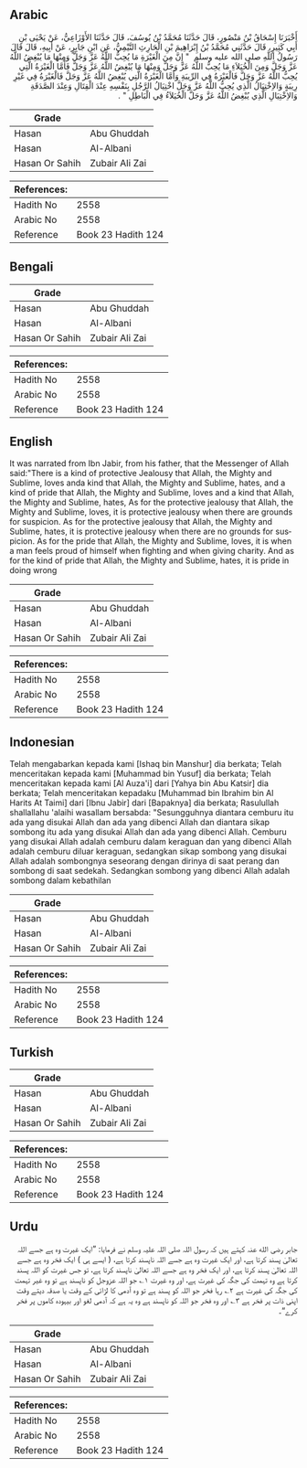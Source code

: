 ## Arabic


<div dir="rtl" lang="ar" style={{fontSize:'larger',backgroundColor:'#f8f9fa',padding:20}}>
أَخْبَرَنَا إِسْحَاقُ بْنُ مَنْصُورٍ، قَالَ حَدَّثَنَا مُحَمَّدُ بْنُ يُوسُفَ، قَالَ حَدَّثَنَا الأَوْزَاعِيُّ، عَنْ يَحْيَى بْنِ أَبِي كَثِيرٍ، قَالَ حَدَّثَنِي مُحَمَّدُ بْنُ إِبْرَاهِيمَ بْنِ الْحَارِثِ التَّيْمِيُّ، عَنِ ابْنِ جَابِرٍ، عَنْ أَبِيهِ، قَالَ قَالَ رَسُولُ اللَّهِ صلى الله عليه وسلم ‏ "‏ إِنَّ مِنَ الْغَيْرَةِ مَا يُحِبُّ اللَّهُ عَزَّ وَجَلَّ وَمِنْهَا مَا يُبْغِضُ اللَّهُ عَزَّ وَجَلَّ وَمِنَ الْخُيَلاَءِ مَا يُحِبُّ اللَّهُ عَزَّ وَجَلَّ وَمِنْهَا مَا يُبْغِضُ اللَّهُ عَزَّ وَجَلَّ فَأَمَّا الْغَيْرَةُ الَّتِي يُحِبُّ اللَّهُ عَزَّ وَجَلَّ فَالْغَيْرَةُ فِي الرِّيبَةِ وَأَمَّا الْغَيْرَةُ الَّتِي يُبْغِضُ اللَّهُ عَزَّ وَجَلَّ فَالْغَيْرَةُ فِي غَيْرِ رِيبَةٍ وَالاِخْتِيَالُ الَّذِي يُحِبُّ اللَّهُ عَزَّ وَجَلَّ اخْتِيَالُ الرَّجُلِ بِنَفْسِهِ عِنْدَ الْقِتَالِ وَعِنْدَ الصَّدَقَةِ وَالاِخْتِيَالِ الَّذِي يُبْغِضُ اللَّهُ عَزَّ وَجَلَّ الْخُيَلاَءُ فِي الْبَاطِلِ ‏"‏ ‏.‏
</div>
<div style={{backgroundColor:'#f8f9fa',padding:20, marginBottom: 10}}><table> <thead> <tr> <th>Grade</th> <th></th> </tr> </thead> <tbody> <tr><td>Hasan</td><td>Abu Ghuddah</td></tr><tr><td>Hasan</td><td>Al-Albani</td></tr><tr><td>Hasan Or Sahih</td><td>Zubair Ali Zai</td></tr></tbody></table><table> <thead> <tr> <th>References:</th> <th></th> </tr> </thead> <tbody><tr><td>Hadith No</td><td>2558</td></tr><tr><td>Arabic No</td><td>2558</td></tr><tr><td>Reference</td><td>Book 23 Hadith 124</td></tr></tbody></table></div>

## Bengali


<div dir="ltr" lang="bn" style={{fontSize:'larger',backgroundColor:'#f8f9fa',padding:20}}>

</div>
<div style={{backgroundColor:'#f8f9fa',padding:20, marginBottom: 10}}><table> <thead> <tr> <th>Grade</th> <th></th> </tr> </thead> <tbody> <tr><td>Hasan</td><td>Abu Ghuddah</td></tr><tr><td>Hasan</td><td>Al-Albani</td></tr><tr><td>Hasan Or Sahih</td><td>Zubair Ali Zai</td></tr></tbody></table><table> <thead> <tr> <th>References:</th> <th></th> </tr> </thead> <tbody><tr><td>Hadith No</td><td>2558</td></tr><tr><td>Arabic No</td><td>2558</td></tr><tr><td>Reference</td><td>Book 23 Hadith 124</td></tr></tbody></table></div>

## English


<div dir="ltr" lang="en" style={{fontSize:'larger',backgroundColor:'#f8f9fa',padding:20}}>
It was narrated from Ibn Jabir, from his father, that the Messenger of Allah said:"There is a kind of protective Jealousy that Allah, the Mighty and Sublime, loves anda kind that Allah, the Mighty and Sublime, hates, and a kind of pride that Allah, the Mighty and Sublime, loves and a kind that Allah, the Mighty and Sublime, hates, As for the protective jealousy that Allah, the Mighty and Sublime, loves, it is protective jealousy when there are grounds for suspicion. As for the protective jealousy that Allah, the Mighty and Sublime, hates, it is protective jealousy when there are no grounds for suspicion. As for the pride that Allah, the Mighty and Sublime, loves, it is when a man feels proud of himself when fighting and when giving charity. And as for the kind of pride that Allah, the Mighty and Sublime, hates, it is pride in doing wrong
</div>
<div style={{backgroundColor:'#f8f9fa',padding:20, marginBottom: 10}}><table> <thead> <tr> <th>Grade</th> <th></th> </tr> </thead> <tbody> <tr><td>Hasan</td><td>Abu Ghuddah</td></tr><tr><td>Hasan</td><td>Al-Albani</td></tr><tr><td>Hasan Or Sahih</td><td>Zubair Ali Zai</td></tr></tbody></table><table> <thead> <tr> <th>References:</th> <th></th> </tr> </thead> <tbody><tr><td>Hadith No</td><td>2558</td></tr><tr><td>Arabic No</td><td>2558</td></tr><tr><td>Reference</td><td>Book 23 Hadith 124</td></tr></tbody></table></div>

## Indonesian


<div dir="ltr" lang="id" style={{fontSize:'larger',backgroundColor:'#f8f9fa',padding:20}}>
Telah mengabarkan kepada kami [Ishaq bin Manshur] dia berkata; Telah menceritakan kepada kami [Muhammad bin Yusuf] dia berkata; Telah menceritakan kepada kami [Al Auza'i] dari [Yahya bin Abu Katsir] dia berkata; Telah menceritakan kepadaku [Muhammad bin Ibrahim bin Al Harits At Taimi] dari [Ibnu Jabir] dari [Bapaknya] dia berkata; Rasulullah shallallahu 'alaihi wasallam bersabda: "Sesungguhnya diantara cemburu itu ada yang disukai Allah dan ada yang dibenci Allah dan diantara sikap sombong itu ada yang disukai Allah dan ada yang dibenci Allah. Cemburu yang disukai Allah adalah cemburu dalam keraguan dan yang dibenci Allah adalah cemburu diluar keraguan, sedangkan sikap sombong yang disukai Allah adalah sombongnya seseorang dengan dirinya di saat perang dan sombong di saat sedekah. Sedangkan sombong yang dibenci Allah adalah sombong dalam kebathilan
</div>
<div style={{backgroundColor:'#f8f9fa',padding:20, marginBottom: 10}}><table> <thead> <tr> <th>Grade</th> <th></th> </tr> </thead> <tbody> <tr><td>Hasan</td><td>Abu Ghuddah</td></tr><tr><td>Hasan</td><td>Al-Albani</td></tr><tr><td>Hasan Or Sahih</td><td>Zubair Ali Zai</td></tr></tbody></table><table> <thead> <tr> <th>References:</th> <th></th> </tr> </thead> <tbody><tr><td>Hadith No</td><td>2558</td></tr><tr><td>Arabic No</td><td>2558</td></tr><tr><td>Reference</td><td>Book 23 Hadith 124</td></tr></tbody></table></div>

## Turkish


<div dir="ltr" lang="tr" style={{fontSize:'larger',backgroundColor:'#f8f9fa',padding:20}}>

</div>
<div style={{backgroundColor:'#f8f9fa',padding:20, marginBottom: 10}}><table> <thead> <tr> <th>Grade</th> <th></th> </tr> </thead> <tbody> <tr><td>Hasan</td><td>Abu Ghuddah</td></tr><tr><td>Hasan</td><td>Al-Albani</td></tr><tr><td>Hasan Or Sahih</td><td>Zubair Ali Zai</td></tr></tbody></table><table> <thead> <tr> <th>References:</th> <th></th> </tr> </thead> <tbody><tr><td>Hadith No</td><td>2558</td></tr><tr><td>Arabic No</td><td>2558</td></tr><tr><td>Reference</td><td>Book 23 Hadith 124</td></tr></tbody></table></div>

## Urdu


<div dir="rtl" lang="ur" style={{fontSize:'larger',backgroundColor:'#f8f9fa',padding:20}}>
جابر رضی الله عنہ کہتے ہیں کہ رسول اللہ صلی اللہ علیہ وسلم نے فرمایا: ”ایک غیرت وہ ہے جسے اللہ تعالیٰ پسند کرتا ہے، اور ایک غیرت وہ ہے جسے اللہ ناپسند کرتا ہے، ( ایسے ہی ) ایک فخر وہ ہے جسے اللہ تعالیٰ پسند کرتا ہے، اور ایک فخر وہ ہے جسے اللہ تعالیٰ ناپسند کرتا ہے، تو جس غیرت کو اللہ پسند کرتا ہے وہ تہمت کی جگہ کی غیرت ہے، اور وہ غیرت ۱؎ جو اللہ عزوجل کو ناپسند ہے تو وہ غیر تہمت کی جگہ کی غیرت ہے ۲؎ رہا فخر جو اللہ کو پسند ہے تو وہ آدمی کا لڑائی کے وقت یا صدقہ دیتے وقت اپنی ذات پر فخر ہے ۳؎ اور وہ فخر جو اللہ کو ناپسند ہے وہ یہ ہے کہ آدمی لغو اور بیہودہ کاموں پر فخر کرے“۔
</div>
<div style={{backgroundColor:'#f8f9fa',padding:20, marginBottom: 10}}><table> <thead> <tr> <th>Grade</th> <th></th> </tr> </thead> <tbody> <tr><td>Hasan</td><td>Abu Ghuddah</td></tr><tr><td>Hasan</td><td>Al-Albani</td></tr><tr><td>Hasan Or Sahih</td><td>Zubair Ali Zai</td></tr></tbody></table><table> <thead> <tr> <th>References:</th> <th></th> </tr> </thead> <tbody><tr><td>Hadith No</td><td>2558</td></tr><tr><td>Arabic No</td><td>2558</td></tr><tr><td>Reference</td><td>Book 23 Hadith 124</td></tr></tbody></table></div>